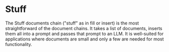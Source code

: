 # Stuff

The Stuff documents chain ("stuff" as in fill or insert) is the most straightforward of the document chains. It takes a list of documents, inserts them all into a prompt and passes that prompt to an LLM. It is well-suited for applications where documents are small and only a few are needed for most functionality.


